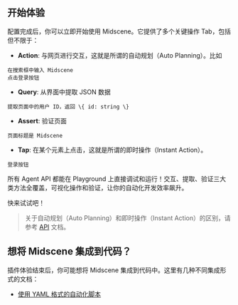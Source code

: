 ## 开始体验

配置完成后，你可以立即开始使用 Midscene。它提供了多个关键操作 Tab，包括但不限于：

- **Action**: 与网页进行交互，这就是所谓的自动规划（Auto Planning）。比如
```
在搜索框中输入 Midscene
点击登录按钮
```

- **Query**: 从界面中提取 JSON 数据
```
提取页面中的用户 ID，返回 \{ id: string \}
```

- **Assert**: 验证页面

```
页面标题是 Midscene
```

- **Tap**: 在某个元素上点击，这就是所谓的即时操作（Instant Action）。
```
登录按钮
```

所有 Agent API 都能在 Playground 上直接调试和运行！交互、提取、验证三大类方法全覆盖，可视化操作和验证，让你的自动化开发效率飙升。

快来试试吧！

> 关于自动规划（Auto Planning）和即时操作（Instant Action）的区别，请参考 [API](../api.mdx) 文档。

## 想将 Midscene 集成到代码？

插件体验结束后，你可能想将 Midscene 集成到代码中。这里有几种不同集成形式的文档：

* [使用 YAML 格式的自动化脚本](../automate-with-scripts-in-yaml)
